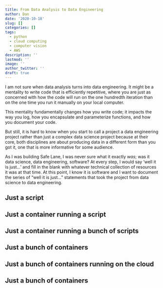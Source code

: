 ```yaml
---
title: From Data Analysis to Data Engineering
author: Dan
date: '2020-10-18'
slug: []
categories: []
tags:
  - python
  - cloud computing
  - computer vision
  - AWS
description: ''
lastmod: ''
image: ''
author_twitter: ''
draft: true
---
```


I am not sure when data analysis turns into data engineering. It might be a mentality to write code that is efficiently repetitive, where you are just as concerned with how the code will run on the one hundredth iteration than on the one time you run it manually on your local computer. 

This mentality fundamentally changes how you write code; it impacts the way you log, how you encapsulate and parameterize functions, and how you document your code. 

But still, it is hard to know when you start to call a project a data engineering project rather than just a complex data science project because at their core, both disciplines are about producing data in a different form than you got it, one that is more informative for some audience. 

As I was building Safe Lane, I was never sure what it exactly *was*; was it data science, data engineering, software? At every step, I would say 'well it is just...' and fill in the blank with whatever technical collection of resources it was at that time. At this point, I know it is software and I want to document the series of "well it is just..." statements that took the project from data science to data engineering.


## Just a script


## Just a container running a script 


## Just a container running a bunch of scripts


## Just a bunch of containers


## Just a bunch of containers running on the cloud


## Just a bunch of containers

## 